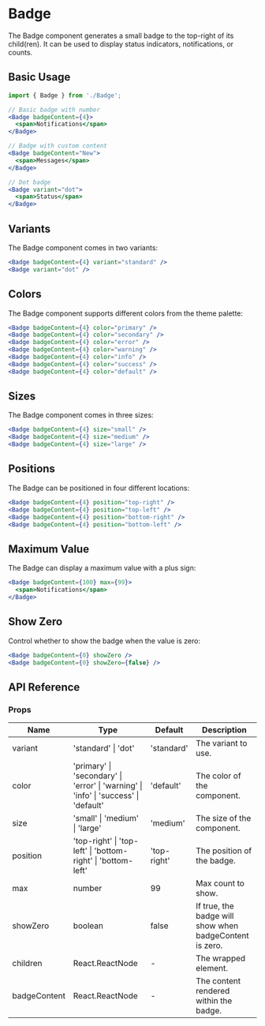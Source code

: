 # Badge

The Badge component generates a small badge to the top-right of its child(ren). It can be used to display status indicators, notifications, or counts.

## Basic Usage

```jsx
import { Badge } from './Badge';

// Basic badge with number
<Badge badgeContent={4}>
  <span>Notifications</span>
</Badge>

// Badge with custom content
<Badge badgeContent="New">
  <span>Messages</span>
</Badge>

// Dot badge
<Badge variant="dot">
  <span>Status</span>
</Badge>
```

## Variants

The Badge component comes in two variants:

```jsx
<Badge badgeContent={4} variant="standard" />
<Badge variant="dot" />
```

## Colors

The Badge component supports different colors from the theme palette:

```jsx
<Badge badgeContent={4} color="primary" />
<Badge badgeContent={4} color="secondary" />
<Badge badgeContent={4} color="error" />
<Badge badgeContent={4} color="warning" />
<Badge badgeContent={4} color="info" />
<Badge badgeContent={4} color="success" />
<Badge badgeContent={4} color="default" />
```

## Sizes

The Badge component comes in three sizes:

```jsx
<Badge badgeContent={4} size="small" />
<Badge badgeContent={4} size="medium" />
<Badge badgeContent={4} size="large" />
```

## Positions

The Badge can be positioned in four different locations:

```jsx
<Badge badgeContent={4} position="top-right" />
<Badge badgeContent={4} position="top-left" />
<Badge badgeContent={4} position="bottom-right" />
<Badge badgeContent={4} position="bottom-left" />
```

## Maximum Value

The Badge can display a maximum value with a plus sign:

```jsx
<Badge badgeContent={100} max={99}>
  <span>Notifications</span>
</Badge>
```

## Show Zero

Control whether to show the badge when the value is zero:

```jsx
<Badge badgeContent={0} showZero />
<Badge badgeContent={0} showZero={false} />
```

## API Reference

### Props

| Name         | Type                                                                                 | Default     | Description                                             |
| ------------ | ------------------------------------------------------------------------------------ | ----------- | ------------------------------------------------------- |
| variant      | 'standard' \| 'dot'                                                                  | 'standard'  | The variant to use.                                     |
| color        | 'primary' \| 'secondary' \| 'error' \| 'warning' \| 'info' \| 'success' \| 'default' | 'default'   | The color of the component.                             |
| size         | 'small' \| 'medium' \| 'large'                                                       | 'medium'    | The size of the component.                              |
| position     | 'top-right' \| 'top-left' \| 'bottom-right' \| 'bottom-left'                         | 'top-right' | The position of the badge.                              |
| max          | number                                                                               | 99          | Max count to show.                                      |
| showZero     | boolean                                                                              | false       | If true, the badge will show when badgeContent is zero. |
| children     | React.ReactNode                                                                      | -           | The wrapped element.                                    |
| badgeContent | React.ReactNode                                                                      | -           | The content rendered within the badge.                  |
